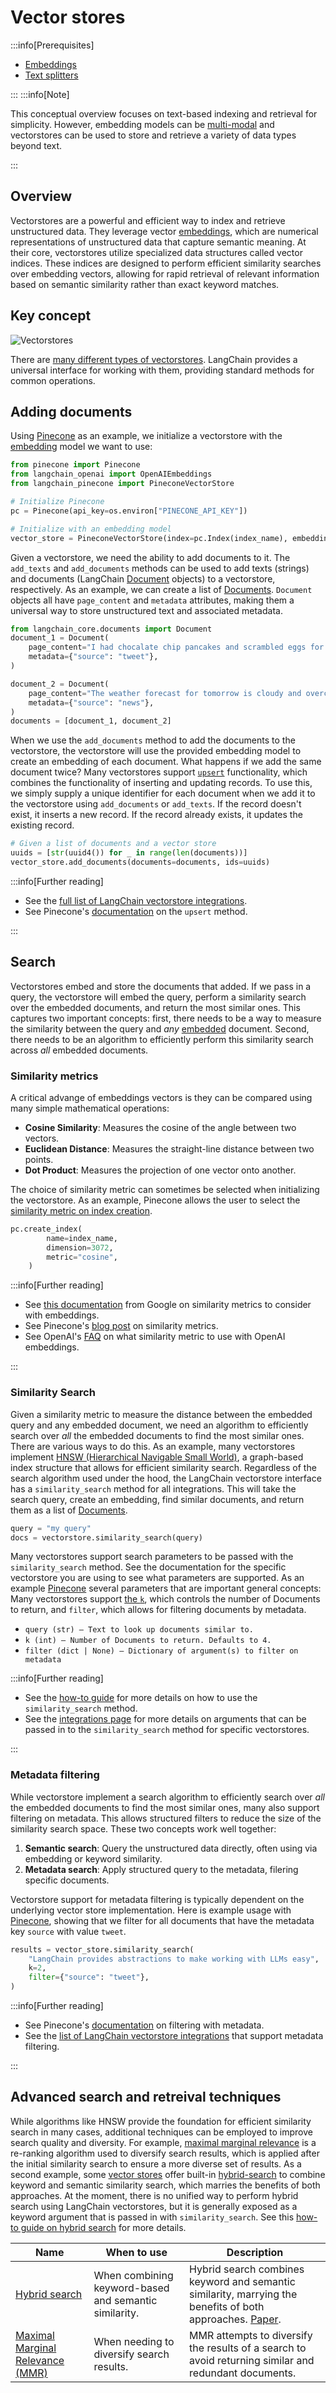 # Vector stores

<span data-heading-keywords="vector,vectorstore,vectorstores,vector store,vector stores"></span>

:::info[Prerequisites]

* [Embeddings](/docs/concepts/embedding_models/)
* [Text splitters](/docs/concepts/text_splitters/)

:::
:::info[Note]

This conceptual overview focuses on text-based indexing and retrieval for simplicity. 
However, embedding models can be [multi-modal](https://cloud.google.com/vertex-ai/generative-ai/docs/embeddings/get-multimodal-embeddings)
and vectorstores can be used to store and retrieve a variety of data types beyond text.
 
:::

## Overview

Vectorstores are a powerful and efficient way to index and retrieve unstructured data. 
They leverage vector [embeddings](/docs/concepts/embedding_models/), which are numerical representations of unstructured data that capture semantic meaning.
At their core, vectorstores utilize specialized data structures called vector indices. 
These indices are designed to perform efficient similarity searches over embedding vectors, allowing for rapid retrieval of relevant information based on semantic similarity rather than exact keyword matches.

## Key concept

![Vectorstores](/img/vectorstores.png)

There are [many different types of vectorstores](/docs/integrations/vectorstores/).
LangChain provides a universal interface for working with them, providing standard methods for common operations.

## Adding documents

Using [Pinecone](https://python.langchain.com/api_reference/pinecone/vectorstores/langchain_pinecone.vectorstore.PineconeVectorStore.html#langchain_pinecone.vectorstores.PineconeVectorStore) as an example, we initialize a vectorstore with the [embedding](/docs/concepts/embedding_models/) model we want to use:

```python
from pinecone import Pinecone
from langchain_openai import OpenAIEmbeddings
from langchain_pinecone import PineconeVectorStore

# Initialize Pinecone
pc = Pinecone(api_key=os.environ["PINECONE_API_KEY"])

# Initialize with an embedding model
vector_store = PineconeVectorStore(index=pc.Index(index_name), embedding=OpenAIEmbeddings())
```

Given a vectorstore, we need the ability to add documents to it.
The `add_texts` and `add_documents` methods can be used to add texts (strings) and documents (LangChain [Document](https://api.python.langchain.com/en/latest/documents/langchain_core.documents.base.Document.html) objects) to a vectorstore, respectively.
As an example, we can create a list of [Documents](https://api.python.langchain.com/en/latest/documents/langchain_core.documents.base.Document.html).
`Document` objects all have `page_content` and `metadata` attributes, making them a universal way to store unstructured text and associated metadata.

```python
from langchain_core.documents import Document
document_1 = Document(
    page_content="I had chocalate chip pancakes and scrambled eggs for breakfast this morning.",
    metadata={"source": "tweet"},
)

document_2 = Document(
    page_content="The weather forecast for tomorrow is cloudy and overcast, with a high of 62 degrees.",
    metadata={"source": "news"},
)
documents = [document_1, document_2]
```

When we use the `add_documents` method to add the documents to the vectorstore, the vectorstore will use the provided embedding model to create an embedding of each document. 
What happens if we add the same document twice?
Many vectorstores support [`upsert`](https://docs.pinecone.io/guides/data/upsert-data) functionality, which combines the functionality of inserting and updating records.
To use this, we simply supply a unique identifier for each document when we add it to the vectorstore using `add_documents` or `add_texts`.
If the record doesn't exist, it inserts a new record.
If the record already exists, it updates the existing record.

```python
# Given a list of documents and a vector store
uuids = [str(uuid4()) for _ in range(len(documents))]
vector_store.add_documents(documents=documents, ids=uuids)
```

:::info[Further reading]

* See the [full list of LangChain vectorstore integrations](/docs/integrations/vectorstores/).
* See Pinecone's [documentation](https://docs.pinecone.io/guides/data/upsert-data) on the `upsert` method.

:::

## Search

Vectorstores embed and store the documents that added.
If we pass in a query, the vectorstore will embed the query, perform a similarity search over the embedded documents, and return the most similar ones.
This captures two important concepts: first, there needs to be a way to measure the similarity between the query and *any* [embedded](/docs/concepts/embedding_models/) document.
Second, there needs to be an algorithm to efficiently perform this similarity search across *all* embedded documents.

### Similarity metrics

A critical advange of embeddings vectors is they can be compared using many simple mathematical operations:

- **Cosine Similarity**: Measures the cosine of the angle between two vectors.
- **Euclidean Distance**: Measures the straight-line distance between two points.
- **Dot Product**: Measures the projection of one vector onto another.

The choice of similarity metric can sometimes be selected when initializing the vectorstore.
As an example, Pinecone allows the user to select the [similarity metric on index creation](/docs/integrations/vectorstores/pinecone/#initialization).

```python
pc.create_index(
        name=index_name,
        dimension=3072,
        metric="cosine",
    )
```

:::info[Further reading]

* See [this documentation](https://developers.google.com/machine-learning/clustering/dnn-clustering/supervised-similarity) from Google on similarity metrics to consider with embeddings.
* See Pinecone's [blog post](https://www.pinecone.io/learn/vector-similarity/) on similarity metrics.
* See OpenAI's [FAQ](https://platform.openai.com/docs/guides/embeddings/faq) on what similarity metric to use with OpenAI embeddings.

:::

### Similarity Search

Given a similarity metric to measure the distance between the embedded query and any embedded document, we need an algorithm to efficiently search over *all* the embedded documents to find the most similar ones.
There are various ways to do this. As an example, many vectorstores implement [HNSW (Hierarchical Navigable Small World)](https://www.pinecone.io/learn/series/faiss/hnsw/), a graph-based index structure that allows for efficient similarity search.
Regardless of the search algorithm used under the hood, the LangChain vectorstore interface has a `similarity_search` method for all integrations. 
This will take the search query, create an embedding, find similar documents, and return them as a list of [Documents](https://api.python.langchain.com/en/latest/documents/langchain_core.documents.base.Document.html).

```python
query = "my query"
docs = vectorstore.similarity_search(query)
```

Many vectorstores support search parameters to be passed with the `similarity_search` method. See the documentation for the specific vectorstore you are using to see what parameters are supported.
As an example [Pinecone](https://python.langchain.com/api_reference/pinecone/vectorstores/langchain_pinecone.vectorstores.PineconeVectorStore.html#langchain_pinecone.vectorstores.PineconeVectorStore.similarity_search) several parameters that are important general concepts:
Many vectorstores support [the `k`](/docs/integrations/vectorstores/pinecone/#query-directly), which controls the number of Documents to return, and `filter`, which allows for filtering documents by metadata.

- `query (str) – Text to look up documents similar to.`
- `k (int) – Number of Documents to return. Defaults to 4.`
- `filter (dict | None) – Dictionary of argument(s) to filter on metadata`

:::info[Further reading]

* See the [how-to guide](/docs/how_to/vectorstores/) for more details on how to use the `similarity_search` method.
* See the [integrations page](/docs/integrations/vectorstores/) for more details on arguments that can be passed in to the `similarity_search` method for specific vectorstores.

:::

### Metadata filtering

While vectorstore implement a search algorithm to efficiently search over *all* the embedded documents to find the most similar ones, many also support filtering on metadata.
This allows structured filters to reduce the size of the similarity search space. These two concepts work well together:

1. **Semantic search**: Query the unstructured data directly, often using via embedding or keyword similarity.
2. **Metadata search**: Apply structured query to the metadata, filering specific documents.

Vectorstore support for metadata filtering is typically dependent on the underlying vector store implementation.
Here is example usage with [Pinecone](/docs/integrations/vectorstores/pinecone/#query-directly), showing that we filter for all documents that have the metadata key `source` with value `tweet`.

```python
results = vector_store.similarity_search(
    "LangChain provides abstractions to make working with LLMs easy",
    k=2,
    filter={"source": "tweet"},
)
```  

:::info[Further reading]

* See Pinecone's [documentation](https://docs.pinecone.io/guides/data/filter-with-metadata) on filtering with metadata.
* See the [list of LangChain vectorstore integrations](/docs/integrations/retrievers/self_query/) that support metadata filtering.

:::

## Advanced search and retreival techniques

While algorithms like HNSW provide the foundation for efficient similarity search in many cases, additional techniques can be employed to improve search quality and diversity.
For example, [maximal marginal relevance](https://python.langchain.com/v0.1/docs/modules/model_io/prompts/example_selectors/mmr/) is a re-ranking algorithm used to diversify search results, which is applied after the initial similarity search to ensure a more diverse set of results.
As a second example, some [vector stores](/docs/integrations/retrievers/pinecone_hybrid_search/) offer built-in [hybrid-search](https://docs.pinecone.io/guides/data/understanding-hybrid-search) to combine keyword and semantic similarity search, which marries the benefits of both approaches. 
At the moment, there is no unified way to perform hybrid search using LangChain vectorstores, but it is generally exposed as a keyword argument that is passed in with `similarity_search`.
See this [how-to guide on hybrid search](/docs/how_to/hybrid/) for more details.

| Name              | When to use                                              | Description                                                                                                                                                                            |
|-------------------|----------------------------------------------------------|----------------------------------------------------------------------------------------------------------------------------------------------------------------------------------------|
| [Hybrid search](/docs/integrations/retrievers/pinecone_hybrid_search/)     | When combining keyword-based and semantic similarity.    | Hybrid search combines keyword and semantic similarity, marrying the benefits of both approaches. [Paper](https://arxiv.org/abs/2210.11934).                                                                               |
| [Maximal Marginal Relevance (MMR)](/docs/integrations/vectorstores/pinecone/#maximal-marginal-relevance-searches) | When needing to diversify search results. | MMR attempts to diversify the results of a search to avoid returning similar and redundant documents.                                                                                  |

 